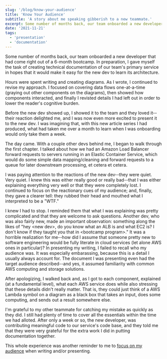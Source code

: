 ```yaml
---
slug: '/blog/know-your-audience'
title: 'Know Your Audience'
subtitle: 'A story about me speaking gibberish to a new teammate.'
excerpt: Some number of months back, our team onboarded a new developer that had come right out of a 6-month bootcamp. In preparation, I gave myself the task of creating technical documentation of our team's primary service in hopes that it would make it easy for the new dev to learn its architecture.
date: '2021-11-21'
tags:
  - 'presentation'
  - 'documentation'
---
```


Some number of months back, our team onboarded a new developer that had come right out of
a 6-month bootcamp. In preparation, I gave myself the task of creating
technical documentation of our team's primary service in hopes that it would make it easy
for the new dev to learn its architecture.

Hours were spent writing and creating diagrams. As I wrote, I continued to revise my approach.
I focused on covering data flows one-at-a-time (graying out other components on the diagrams),
then showed how components interacted, and finally I revisted details I had left out in order
to lower the reader's cognitive burden.

Before the new dev showed up, I showed it to the team and they loved it--their reaction delighted me,
and I was now even more excited to present it to the new dev. I was imagining that, with this new article
series I had produced, what had taken me over a month to learn when I was onboarding would only take
them a week.

The day came. With a couple other devs behind me, I began to walk through the first chapter. I talked
about how we had an Amazon Load Balancer forward requests to servers running in an Elastic Container Service,
which would do some simple data mapping/cleaning and forward requests to a queue for later downstream
processing, et cetera et cetera.

I was paying attention to the reactions of the new dev--they were quiet. Very quiet.
I knew this was either really good or
really bad--that I was either explaining everything very well or that they were completely lost.
I continued to focus on the reactionary cues of my audience; and, finally, they gave a clearer tell:
they rubbed their head and mouthed what I interpreted to be a "WTF."

I knew I had to stop. I reminded them that what I was explaining was pretty complicated and that they
are welcome to ask questions. Another dev, who was also fairly new, made an important observation: something along the likes of
"hey &lt;new dev&gt;, do you know what an ALB is and what EC2 is? I don't know if they taught you that
in &lt;bootcamp program&gt;." It was a horrible realization for me--how did I assume that someone pretty new
to software engineering would be fully literate in cloud services (let alone AWS ones in particular)?
In presenting my writing, I failed to recall who my audience was. It was especially embarassing, because
this is a detail I usually always account for. The document I was presenting even had the target audience
described--and yes, it assumed familiarity with common AWS computing and storage solutions.

After apologizing, I walked back and, as I got to each component, explained (at a fundamental level),
what each AWS service does while also stressing that these details didn't really matter. That is,
they could just think of a AWS Lambda symbol on a diagram as a black box that takes an input,
does some computing, and sends out a result somewhere else.

I'm grateful to my other teammate for catching my mistake as quickly as they did. I still had plenty of time
to cover all the essentials within the time we had alloted. After only a week or so, the new developer,
was contributing meaningful code to our service's code base, and they told me that they were very grateful
for the extra work I did in putting documentation together.

This whole experience was another reminder to me to [focus on my audience](https://developers.google.com/tech-writing/one/audience)
when writing and/or presenting.
